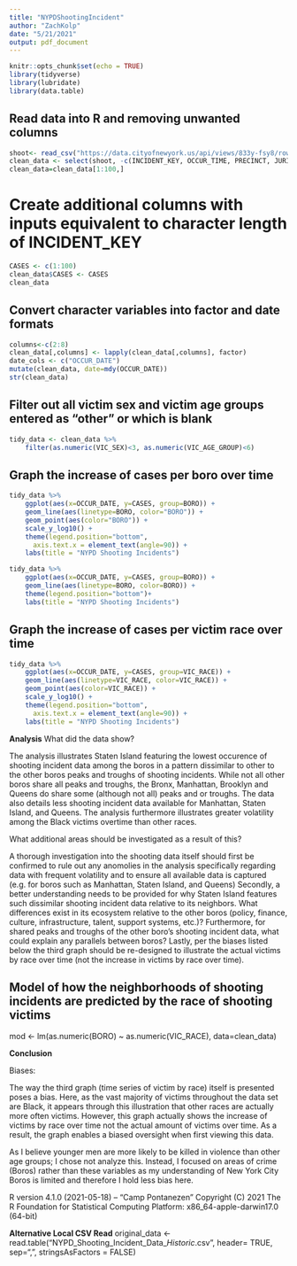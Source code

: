 ```yaml
---
title: "NYPDShootingIncident"
author: "ZachKolp"
date: "5/21/2021"
output: pdf_document
---
```


```r
knitr::opts_chunk$set(echo = TRUE)
library(tidyverse)
library(lubridate)
library(data.table)
```

## Read data into R and removing unwanted columns
```r
shoot<- read_csv("https://data.cityofnewyork.us/api/views/833y-fsy8/rows.csv?accessType=DOWNLOAD")
clean_data <- select(shoot, -c(INCIDENT_KEY, OCCUR_TIME, PRECINCT, JURISDICTION_CODE, LOCATION_DESC, STATISTICAL_MURDER_FLAG, X_COORD_CD, Y_COORD_CD, Latitude, Longitude, Lon_Lat))
clean_data=clean_data[1:100,]
```


# Create additional columns with inputs equivalent to character length of INCIDENT_KEY
```r
CASES <- c(1:100)
clean_data$CASES <- CASES
clean_data
```

## Convert character variables into factor and date formats

```r
columns<-c(2:8) 
clean_data[,columns] <- lapply(clean_data[,columns], factor)
date_cols <- c("OCCUR_DATE")
mutate(clean_data, date=mdy(OCCUR_DATE))
str(clean_data)
```

## Filter out all victim sex and victim age groups entered as "other" or which is blank
```r
tidy_data <- clean_data %>%
    filter(as.numeric(VIC_SEX)<3, as.numeric(VIC_AGE_GROUP)<6)
```

## Graph the increase of cases per boro over time
```r
tidy_data %>%
    ggplot(aes(x=OCCUR_DATE, y=CASES, group=BORO)) +
    geom_line(aes(linetype=BORO, color="BORO")) +
    geom_point(aes(color="BORO")) +
    scale_y_log10() +
    theme(legend.position="bottom",
      axis.text.x = element_text(angle=90)) +
    labs(title = "NYPD Shooting Incidents")
```

```r
tidy_data %>%
    ggplot(aes(x=OCCUR_DATE, y=CASES, group=BORO)) +
    geom_line(aes(linetype=BORO, color=BORO)) +
    theme(legend.position="bottom")+
    labs(title = "NYPD Shooting Incidents")
```


## Graph the increase of cases per victim race over time
```r
tidy_data %>%
    ggplot(aes(x=OCCUR_DATE, y=CASES, group=VIC_RACE)) +
    geom_line(aes(linetype=VIC_RACE, color=VIC_RACE)) +
    geom_point(aes(color=VIC_RACE)) +
    scale_y_log10() +
    theme(legend.position="bottom",
      axis.text.x = element_text(angle=90)) +
    labs(title = "NYPD Shooting Incidents")
```
    
**Analysis**
What did the data show?

The analysis illustrates Staten Island featuring the lowest occurence of shooting incident data among the boros in a pattern dissimilar to other to the other boros peaks and troughs of shooting incidents. While not all other boros share all peaks and troughs, the Bronx, Manhattan, Brooklyn and Queens do share some (although not all) peaks and or troughs. The data also details less shooting incident data available for Manhattan, Staten Island, and Queens. The analysis furthermore illustrates greater volatility among the Black victims overtime than other races. 

What additional areas should be investigated as a result of this?

A thorough investigation into the shooting data itself should first be confirmed to rule out any anomolies in the analysis specifically regarding data with frequent volatility and to ensure all available data is captured (e.g. for boros such as Manhattan, Staten Island, and Queens) Secondly, a better understanding needs to be provided for why Staten Island features such dissimilar shooting incident data relative to its neighbors. What differences exist in its ecosystem relative to the other boros (policy, finance, culture, infrastructure, talent, support systems, etc.)? Furthermore, for shared peaks and troughs of the other boro's shooting incident data, what could explain any parallels between boros? Lastly, per the biases listed below the third graph should be re-designed to illustrate the actual victims by race over time (not the increase in victims by race over time).

## Model of how the neighborhoods of shooting incidents are predicted by the race of shooting victims
mod <- lm(as.numeric(BORO) ~ as.numeric(VIC_RACE), data=clean_data)

    
**Conclusion**

Biases: 

The way the third graph (time series of victim by race) itself is presented poses a bias. Here, as the vast majority of victims throughout the data set are Black, it appears through this illustration that other races are actually more often victims. However, this graph actually shows the increase of victims by race over time not the actual amount of victims over time. As a result, the graph enables a biased oversight when first viewing this data. 

As I believe younger men are more likely to be killed in violence than other age groups; I chose not analyze this. Instead, I focused on areas of crime (Boros) rather than these variables as my understanding of New York City Boros is limited and therefore I hold less bias here. 
    

R version 4.1.0 (2021-05-18) -- "Camp Pontanezen"
Copyright (C) 2021 The R Foundation for Statistical Computing
Platform: x86_64-apple-darwin17.0 (64-bit)

**Alternative Local CSV Read**
original_data <- read.table("NYPD_Shooting_Incident_Data__Historic_.csv", header= TRUE, sep=",", stringsAsFactors = FALSE)

